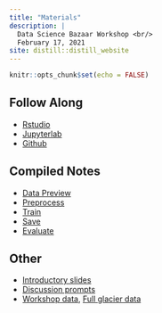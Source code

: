 ```yaml
---
title: "Materials"
description: |
  Data Science Bazaar Workshop <br/>
  February 17, 2021
site: distill::distill_website
---
```


```r
knitr::opts_chunk$set(echo = FALSE)
```

## Follow Along

* [Rstudio](https://mybinder.org/v2/gh/krisrs1128/mappingvis/master?urlpath=rstudio)
* [Jupyterlab](https://mybinder.org/v2/gh/krisrs1128/mappingvis/master?urlpath=lab)
* [Github](https://github.com/krisrs1128/mappingvis)

## Compiled Notes

* [Data Preview](1-preview.html)
* [Preprocess](2-preprocess.html)
* [Train](3-train.html)
* [Save](4-save.html)
* [Evaluate](5-eval.html)

## Other

* [Introductory slides](https://drive.google.com/file/d/1QTxQcaPLS7OAsQf50-TR_nAfV_Ou6DRO/view?usp=sharing)
* [Discussion prompts](https://docs.google.com/document/d/1bQ1D-dJJc0hIyg17qT0YCRtkw4A0AaCJ_-yx5MahE98/edit?usp=sharing)
* [Workshop data](https://uwmadison.box.com/s/lwf3rm16qroy08u1wal1kcmh9813hshb),
  [Full glacier data](http://lila.science/datasets/hkh-glacier-mapping)
